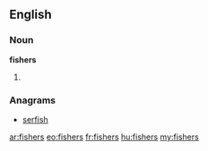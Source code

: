 ==English==

===Noun===
'''fishers'''

# {{plural of|[[fisher]]}}

===Anagrams===
* [[serfish#English|serfish]]

[[ar:fishers]]
[[eo:fishers]]
[[fr:fishers]]
[[hu:fishers]]
[[my:fishers]]